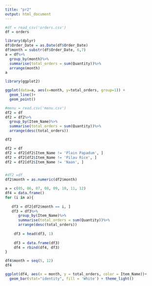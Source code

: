 ```yaml
---
title: "pr2"
output: html_document
---
```


```r
#df = read_csv('orders.csv')
df = orders
```



```r
library(dplyr)
df$Order_Date = as.Date(df$Order_Date)
df$month = substr(df$Order_Date, 6,7)
a = df%>%
  group_by(month)%>%
  summarise(total_orders = sum(Quantity))%>%
  arrange(month)
a
```

```r
library(ggplot2)

ggplot(data=a, aes(x=month, y=total_orders, group=1)) +
  geom_line()+
  geom_point()
```

```r
#menu = read.csv('menu.csv')
df2 = df
df2 = df2%>%
  group_by(Item_Name)%>%
  summarise(total_orders = sum(Quantity))%>%
  arrange(desc(total_orders))

df2
```

```r
df2 = df
df2 = df2[df2$Item_Name != 'Plain Papadum', ]  
df2 = df2[df2$Item_Name != 'Pilau Rice', ] 
df2 = df2[df2$Item_Name != 'Naan', ] 


#df2 =df
df2$month = as.numeric(df2$month)

a = c(05, 06, 07, 08, 09, 10, 11, 12)
df4 = data.frame()
for (i in a){
  
   df3 = df2[df2$month == i, ]
   df3 = df3%>%
      group_by(Item_Name)%>%
      summarise(total_orders = sum(Quantity))%>%
      arrange(desc(total_orders))
    
    df3 = head(df3, 1)
    
    df3 = data.frame(df3)
    df4 = rbind(df4, df3)
}

df4$month = seq(5, 12)
df4
```

```r
ggplot(df4, aes(x = month, y = total_orders, color = Item_Name))+
  geom_bar(stat="identity", fill = 'White') + theme_light() 
```

